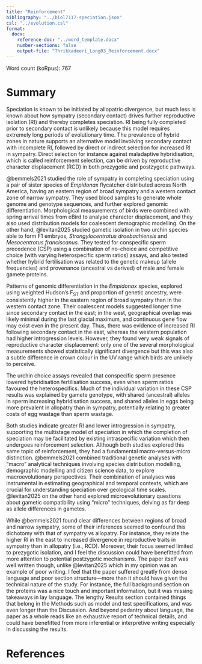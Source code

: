 ```yaml
---
title: "Reinforcement"
bibliography: "../biol7117-speciation.json"
csl: "../evolution.csl"
format: 
  docx:
    reference-doc: "../word_template.docx"
    number-sections: false
    output-file: "Thrikkadeeri_Long03_Reinforcement.docx"
---
```


Word count (koRpus): 767

# Summary

Speciation is known to be initiated by allopatric divergence, but much less is known about how sympatry (secondary contact) drives further reproductive isolation (RI) and thereby completes speciation. RI being fully completed prior to secondary contact is unlikely because this model requires extremely long periods of evolutionary time.
The prevalence of hybrid zones in nature supports an alternative model involving secondary contact with incomplete RI, followed by direct or indirect selection for increased RI in sympatry. Direct selection for instance against maladaptive hybridisation, which is called reinforcement selection, can be driven by reproductive character displacement (RCD) in both prezygotic and postzygotic pathways. 

@bemmels2021 studied the role of sympatry in completing speciation using a pair of sister species of *Empidonax* flycatcher distributed across North America, having an eastern region of broad sympatry and a western contact zone of narrow sympatry. They used blood samples to generate whole genome and genotype sequences, and further explored genomic differentiation. Morphological measurements of birds were combined with spring arrival times from eBird to analyse character displacement, and they also used distribution models for coalescent demographic modelling. On the other hand, @levitan2025 studied gametic isolation in two urchin species able to form F1 embryos, *Strongylocentrotus droebachiensis* and *Mesocentrotus franciscanus*. They tested for conspecific sperm precedence (CSP) using a combination of no-choice and competitive choice (with varying heterospecific sperm ratios) assays, and also tested whether hybrid fertilisation was related to the genetic makeup (allele frequencies) and provenance (ancestral vs derived) of male and female gamete proteins. 

Patterns of genomic differentiation in the *Empidonax* species, explored using weighted Hudson's F~ST~ and proportion of genetic ancestry, were consistently higher in the eastern region of broad sympatry than in the western contact zone. Their coalescent models suggested longer time since secondary contact in the east; in the west, geographical overlap was likely minimal during the last glacial maximum, and continuous gene flow may exist even in the present day. Thus, there was evidence of increased RI following secondary contact in the east, whereas the western population had higher introgression levels. However, they found very weak signals of reproductive character displacement: only one of the several morphological measurements showed statistically significant divergence but this was also a subtle difference in crown colour in the UV range which birds are unlikely to perceive. 

The urchin choice assays revealed that conspecific sperm presence lowered hybridisation fertilisation success, even when sperm ratios favoured the heterospecifics. Much of the individual variation in these CSP results was explained by gamete genotype, with shared (ancestral) alleles in sperm increasing hybridisation success, and shared alleles in eggs being more prevalent in allopatry than in sympatry, potentially relating to greater costs of egg wastage than sperm wastage. 

Both studies indicate greater RI and lower introgression in sympatry, supporting the multistage model of speciation in which the completion of speciation may be facilitated by existing intraspecific variation which then undergoes reinforcement selection. Although both studies explored this same topic of reinforcement, they had a fundamental macro-versus-micro distinction. @bemmels2021 combined traditional genetic analyses with "macro" analytical techniques involving species distribution modelling, demographic modelling and citizen science data, to explore macroevolutionary perspectives. Their combination of analyses was instrumental in estimating geographical and temporal contexts, which are crucial for understanding speciation over geological time scales. @levitan2025 on the other hand explored microevolutionary questions about gametic compatibility using "micro" techniques, delving as far deep as allele differences in gametes. 

While @bemmels2021 found clear differences between regions of broad and narrow sympatry, some of their inferences seemed to confound this dichotomy with that of sympatry vs allopatry. For instance, they relate the higher RI in the east to increased divergence in reproductive traits in sympatry than in allopatry (i.e., RCD). Moreover, their focus seemed limited to prezygotic isolation, and I feel the discussion could have benefitted from more attention to potential postzygotic mechanisms. The paper itself was well written though, unlike @levitan2025 which in my opinion was an example of poor writing. I feel that the paper suffered greatly from dense language and poor section structure---more than it should have given the technical nature of the study. For instance, the full background section on the proteins was a nice touch and important information, but it was missing takeaways in lay language. The lengthy Results section contained things that belong in the Methods such as model and test specifications, and was even longer than the Discussion. And beyond pedantry about language, the paper as a whole reads like an exhaustive report of technical details, and could have benefitted from more inferential or interpretive writing especially in discussing the results.

# References